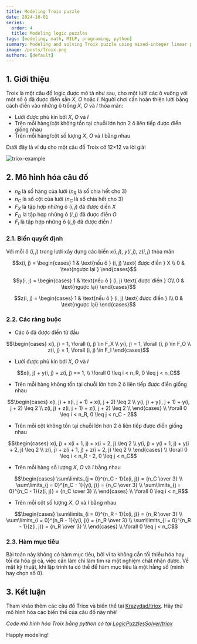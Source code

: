 ```yaml
---
title: Modeling Troix puzzle
date: 2024-10-01
series:
  order: 4
  title: Modeling logic puzzles
tags: [modeling, math, MILP, programing, python]
summary: Modeling and solving Troix puzzle using mixed-integer linear programming.
image: /posts/Troix.png
authors: [default]
---
```



## 1. Giới thiệu

Troix là một câu đố logic được mô tả như sau, cho một lưới các ô vuông với một số ô đã được điền sẵn
$X$, $O$ hoặc $I$. Người chơi cần hoàn thiện lưới bằng cách điền vào những ô trống $X$, $O$ và $I$ thỏa mãn:
- Lưới được phủ kín bởi $X$, $O$ và $I$
- Trên mỗi hàng/cột không tồn tại chuỗi lớn hơn 2 ô liên tiếp được điền giống nhau
- Trên mỗi hàng/cột số lượng $X$, $O$ và $I$ bằng nhau

Dưới đây là ví dụ cho một câu đố Troix cỡ 12×12 và lời giải

![triox-example](/posts/Troix.png)

## 2. Mô hình hóa câu đố

- $n_R$ là số hàng của lưới ($n_R$ là số chia hết cho 3)
- $n_C$ là số cột của lưới ($n_C$  là số chia hết cho 3)
- $F_X$ là tập hợp những ô $(i, j)$ đã được điền $X$
- $F_O$ là tập hợp những ô $(i, j)$ đã được điền $O$
- $F_I$ là tập hợp những ô $(i, j)$ đã được điền $I$

### 2.1. Biến quyết định
Với mỗi ô $(i, j)$ trong lưới xây dựng các biến $x(i, j)$, $y(i, j)$, $z(i, j)$ thỏa mãn
```math
x(i, j) = \begin{cases}
  1 & \text{nếu ô } (i, j) \text{ được điền } X \\
  0 & \text{ngược lại }
\end{cases}
```

```math
y(i, j) = \begin{cases}
  1 & \text{nếu ô } (i, j) \text{ được điền } O\\
  0 & \text{ngược lại}
\end{cases}
```

```math
z(i, j) = \begin{cases}
  1 & \text{nếu ô } (i, j) \text{ được điền } I\\
  0 & \text{ngược lại}
\end{cases}
```

### 2.2. Các ràng buộc

- Các ô đã được điền từ đầu
```math
\begin{cases}
  x(i, j) = 1, \forall (i, j) \in F_X \\
  y(i, j) = 1, \forall (i, j) \in F_O \\
  z(i, j) = 1, \forall (i, j) \in F_I
\end{cases}
```

- Lưới được phủ kín bới $X$, $O$ và $I$
```math
x(i, j) + y(i, j) + z(i, j) == 1, \\ \forall 0 \leq i < n_R, 0 \leq j < n_C
```

- Trên mỗi hàng không tồn tại chuỗi lớn hơn 2 ô liên tiếp được điền giống nhau
```math
\begin{cases}
  x(i, j) + x(i, j + 1) + x(i, j + 2) \leq 2 \\
  y(i, j) + y(i, j + 1) + y(i, j + 2) \leq 2 \\
  z(i, j) + z(i, j + 1) + z(i, j + 2) \leq 2 \\
\end{cases}
\\ \forall 0 \leq i < n_R, 0 \leq j < n_C - 2
```

- Trên mỗi cột không tồn tại chuỗi lớn hơn 2 ô liên tiếp được điền giống nhau
```math
\begin{cases}
  x(i, j) + x(i + 1, j) + x(i + 2, j) \leq 2 \\
  y(i, j) + y(i + 1, j) + y(i + 2, j) \leq 2 \\
  z(i, j) + z(i + 1, j) + z(i + 2, j) \leq 2 \\
\end{cases}
\\ \forall 0 \leq i < n_R - 2, 0 \leq j < n_C
```

- Trên mỗi hàng số lượng $X$, $O$ và $I$ bằng nhau
```math
\begin{cases}
  \sum\limits_{j = 0}^{n_C - 1}{x(i, j)} = {n_C \over 3} \\
  \sum\limits_{j = 0}^{n_C - 1}{y(i, j)} = {n_C \over 3} \\
  \sum\limits_{j = 0}^{n_C - 1}{z(i, j)} = {n_C \over 3} \\
\end{cases}
\\ \forall 0 \leq i < n_R
```

- Trên mỗi cột số lượng $X$, $O$ và $I$ bằng nhau
```math
\begin{cases}
  \sum\limits_{i = 0}^{n_R - 1}{x(i, j)} = {n_R \over 3} \\
  \sum\limits_{i = 0}^{n_R - 1}{y(i, j)} = {n_R \over 3} \\
  \sum\limits_{i = 0}^{n_R - 1}{z(i, j)} = {n_R \over 3} \\
\end{cases}
\\ \forall 0 \leq j < n_C
```

### 2.3. Hàm mục tiêu

Bài toán này không có hàm mục tiêu, bởi vì ta không cần tối thiểu hóa hay tối đa hóa gì cả, việc
cần làm chỉ làm tìm ra một nghiệm chất nhận được. Về mặt kỹ thuật, khi lập trình ta có thể để hàm
mục tiêu là một hằng số (mình hay chọn số 0).

## 3. Kết luận

Tham khảo thêm các câu đố Triox và biến thể tại [Krazydad/triox](https://krazydad.com/troix/). Hãy thử mô
hình hóa các biến thể của câu đố này nhé!

*Code mô hình hóa Troix bằng python có tại [LogicPuzzlesSolver/triox](https://github.com/Tung-hehe/LogicPuzzlesSolver/blob/main/src/puzzles/troix.py)*

Happly modeling! <Twemoji emoji="clinking-beer-mugs" />
